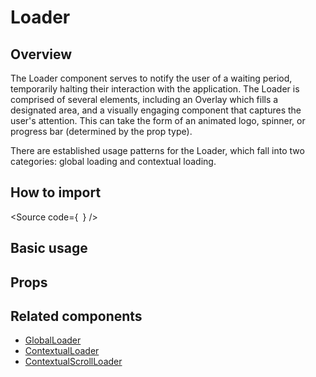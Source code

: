

<Meta of={Stories} />

<H1>Loader</H1>

<H2>Overview</H2>

The Loader component serves to notify the user of a waiting period, temporarily halting their interaction with the application.
The Loader is comprised of several elements, including an Overlay which fills a designated area, and a visually engaging component that captures the user's attention.
This can take the form of an animated logo, spinner, or progress bar (determined by the prop type).

There are established usage patterns for the Loader, which fall into two categories: global loading and contextual loading.

<H2>How to import</H2>

<Source
  code={`
`}
/>

<H2>Basic usage</H2>

<Canvas of={Stories.Base} />

<H2>Props</H2>

<ArgTypes of={Stories} />

<H2>Related components</H2>

- [GlobalLoader](?path=/story/components-core-feedback-loader-globalloader--docs)
- [ContextualLoader](?path=/docs/components-core-feedback-loader-contextualloader--docs)
- [ContextualScrollLoader](?path=/docs/components-core-feedback-loader-contextualscrollloader--docs)
